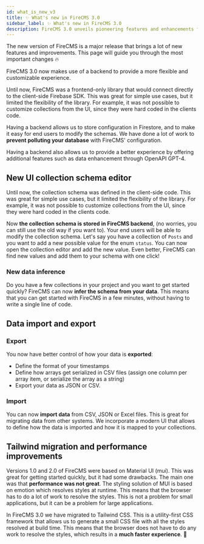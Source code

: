 ```yaml
---
id: what_is_new_v3
title: ✨ What's new in FireCMS 3.0
sidebar_label: ✨ What's new in FireCMS 3.0
description: FireCMS 3.0 unveils pioneering features and enhancements for a dynamic and customizable content management experience. Now integrated with a backend, it extends the flexibility of collection schema modification directly from the UI, streamlining the workflow for end users. Innovations include an intuitive UI schema editor, intelligent data inference for quick setup, and advanced data import/export capabilities. Notably, the switch to Tailwind CSS marks a leap in performance, delivering a swift, more efficient CMS interface. FireCMS 3.0 transforms content management with its blend of user-friendly features and performance optimizations, setting a new standard in headless CMS solutions.
---
```


The new version of FireCMS is a major release that brings a lot of new features
and improvements. This page will guide you through the most important changes 🔥

FireCMS 3.0 now makes use of a backend to provide a more flexible and
customizable experience.

Until now, FireCMS was a frontend-only library that would connect directly to
the client-side Firebase SDK. This was great for simple use cases, but it
limited the flexibility of the library. For example, it was not possible to
customize collections from the UI, since they were hard coded in the clients
code.

Having a backend allows us to store configuration in Firestore, and to make it easy for end users
to modify the schemas. We have done a lot of work to **prevent polluting your database** with
FireCMS' configuration.

Having a backend also allows us to provide a better experience by offering additional features
such as data enhancement through OpenAPI GPT-4.


## New UI collection schema editor

Until now, the collection schema was defined in the client-side code. This was
great for simple use cases, but it limited the flexibility of the library. For
example, it was not possible to customize collections from the UI, since they
were hard coded in the clients code.

Now **the collection schema is stored in FireCMS backend**, (no worries, you can still
use the old way if you want to). Your end users will be able to modify the
collection schema. Let's say you have a collection of `Posts` and you want to
add a new possible value for the enum `status`. You can now open the collection
editor and add the new value. Even better, FireCMS can find new values and add
them to your schema with one click!

### New data inference

Do you have a few collections in your project and you want to get started
quickly? FireCMS can now **infer the schema from your data**. This means that
you can get started with FireCMS in a few minutes, without having to write a
single line of code.

## Data import and export

### Export
You now have better control of how your data is **exported**:
- Define the format of your timestamps
- Define how arrays get serialized in CSV files (assign one column per array item, or
serialize the array as a string)
- Export your data as JSON or CSV.

### Import
You can now **import data** from CSV, JSON or Excel files. This is great for migrating data
from other systems. We incorporate a modern UI that allows to define how the data is imported
and how it is mapped to your collections.

## Tailwind migration and performance improvements

Versions 1.0 and 2.0 of FireCMS were based on Material UI (mui). This was great
for getting started quickly, but it had some drawbacks. The main one was that
**performance was not great**. The styling solution of MUI is based on emotion
which resolves styles at runtime. This means that the browser has to do a lot of
work to resolve the styles. This is not a problem for small applications, but
it can be a problem for large applications.

In FireCMS 3.0 we have migrated to Tailwind CSS. This is a utility-first CSS
framework that allows us to generate a small CSS file with all the styles
resolved at build time. This means that the browser does not have to do any
work to resolve the styles, which results in a **much faster experience**. 🚀


